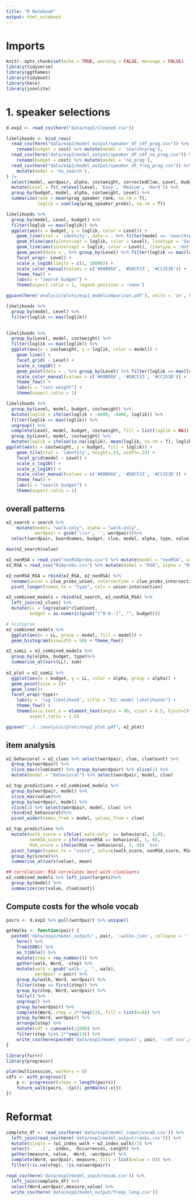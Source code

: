 ```yaml
---
title: "R Notebook"
output: html_notebook
---
```


# Imports

```r
knitr::opts_chunk$set(echo = TRUE, warning = FALSE, message = FALSE)
library(tidyverse)
library(ggthemes)
library(tidyboot)
library(here)
library(jsonlite)
```

# 1. speaker selections

```r
d.exp2 <- read_csv(here("data/exp2/cleaned.csv"))

likelihoods <- bind_rows(
  read_csv(here("data/exp2/model_output/speaker_df_cdf_prag.csv")) %>% 
    rename(budget = cost) %>% mutate(model = 'search+prag'),
  read_csv(here("data/exp2/model_output/speaker_df_cdf_no_prag.csv")) %>% 
    rename(budget = cost) %>% mutate(model = 'no_prag'),
  read_csv(here("data/exp2/model_output/speaker_df_freq_prag.csv")) %>% 
    mutate(model = 'no_search'),
) |> 
  select(model, wordpair, alpha, costweight, correctedClue, Level, budget, prag_speaker_probs, prag_speaker_rank) %>%
  mutate(Level = fct_relevel(Level, 'Easy', 'Medium', 'Hard')) %>%
  group_by(budget, model, alpha, costweight, Level) %>%
  summarize(rank = mean(prag_speaker_rank, na.rm = T),
            loglik = sum(log(prag_speaker_probs), na.rm = T)) 

likelihoods %>%
  group_by(model, Level, budget) %>%
  filter(loglik == max(loglik)) %>%
  ggplot(aes(x = budget, y = loglik, color = Level)) +
    geom_line(stat = 'identity', data = . %>% filter(model == 'search+prag')) +
    geom_hline(aes(yintercept = loglik, color = Level), linetype = 'dashed', data = . %>% filter(model == 'no_search')) +
    geom_line(aes(yintercept = loglik, color = Level), linetype = 'dotted', data = . %>% filter(model == 'no_prag')) +
    geom_point(data = . %>% group_by(Level) %>% filter(loglik == max(loglik))) +
    facet_wrap(~ Level) +
    scale_x_log10(limits = c(1, 10000)) +
    scale_color_manual(values = c('#60BD68', '#D8CF23', '#CC253D')) +
    theme_few() +
    labs(x = "search budget") +
    theme(aspect.ratio = 1, legend.position = 'none')

ggsave(here('analysis/plots/exp1_modelcomparison.pdf'), units = 'in', height = 3, width = 7)
```


```r
likelihoods %>%
  group_by(model, Level) %>%
  filter(loglik == max(loglik)) 
  
```



```r
likelihoods %>%
  group_by(Level, model, costweight) %>%
  filter(loglik == max(loglik)) %>%
  ggplot(aes(x = costweight, y = loglik, color = model)) +
    geom_line() +
    facet_grid( ~ Level) +
    scale_x_log10() +
    geom_point(data = . %>% group_by(Level) %>% filter(loglik == max(loglik))) +
    scale_color_manual(values = c('#60BD68', '#D8CF23', '#CC253D')) +
    theme_few() +
    labs(x = "cost weight") +
    theme(aspect.ratio = 1)
```


```r
likelihoods %>%
  group_by(Level, model, budget, costweight) %>%
  mutate(loglik = ifelse(loglik < -6000, -6000, loglik)) %>%
  filter(loglik == max(loglik)) %>%
  ungroup() %>%
  complete(Level, model, budget, costweight, fill = list(loglik = NA)) %>%
  group_by(Level, model, costweight) %>%
  mutate(loglik = ifelse(is.na(loglik), mean(loglik, na.rm = T), loglik)) %>%
ggplot(aes(x = costweight, y = budget, fill = loglik)) +
    geom_tile(stat = 'identity', height=.33, width=.33) +
    facet_grid(model ~ Level) +
    scale_x_log10() +
    scale_y_log10() +
    scale_color_manual(values = c('#60BD68', '#D8CF23', '#CC253D')) +
    theme_few() +
    labs(x = "search budget") +
    theme(aspect.ratio = 1)
```


## overall patterns

```r
e2_search = search %>%
    mutate(model= "walk-only", alpha = "walk-only",
           wordpair = gsub('\\s+', '', wordpair))%>%
  select(wordpair, boardnames, budget, clue, model, alpha, type, value )

max(e2_search$value)

e2_nonRSA = read_csv("nonRSAprobs.csv") %>% mutate(model = "nonRSA", alpha = as.character(alpha)) 
e2_RSA = read_csv("RSAprobs.csv") %>% mutate(model = "RSA", alpha = "RSA")

e2_nonRSA_RSA = rbind(e2_RSA, e2_nonRSA) %>%
  rename(union = clue_probs_union, intersection = clue_probs_intersection)%>%
  pivot_longer(names_to = "type", cols = union:intersection)

e2_combined_models = rbind(e2_search, e2_nonRSA_RSA) %>%
  left_join(e2_clues) %>%
  mutate(LL = log(value)*clueCount,
         budget = as.numeric(gsub("[^0-9.-]", "", budget)))

# histogram
e2_combined_models %>%
  ggplot(aes(x = LL, group = model, fill = model)) +
  geom_histogram(binwidth = 50) + theme_few()

e2_sumLL = e2_combined_models %>% 
  group_by(alpha, budget, type)%>%
  summarize_at(vars(LL), sum)
  
e2_plot = e2_sumLL %>%
  ggplot(aes(x = budget, y = LL, color = alpha, group = alpha)) +
  geom_point(size = 2)+
  geom_line()+
  facet_wrap(~type)+
    labs(y = 'log likelihood', title = "E2: model likelihoods") +
    theme_few() +
    theme(axis.text.x = element_text(angle = 90, vjust = 0.5, hjust=1),
         aspect.ratio = 1.5) 

ggsave("../../analysis/plots/exp2_plot.pdf", e2_plot)

```

## item analysis

```r
e2_behavioral = e2_clues %>% select(wordpair, clue, clueCount) %>%
  group_by(wordpair) %>%
  slice_max(clueCount) %>% group_by(wordpair) %>% slice(1) %>%
  mutate(model = "behavioral") %>% select(wordpair, model, clue)

e2_top_predictions = e2_combined_models %>%
  group_by(wordpair, model) %>%
  slice_max(value)%>%
  group_by(wordpair, model) %>%
  slice(1) %>% select(wordpair, model, clue) %>%
  rbind(e2_behavioral)%>%
  pivot_wider(names_from = model, values_from = clue)

e2_top_predictions %>%
  mutate(walk_score = ifelse(`walk-only` == behavioral, 1,0),
         nonRSA_score = ifelse(nonRSA == behavioral, 1, 0),
         RSA_score = ifelse(RSA == behavioral, 1, 0))  %>%
  pivot_longer(names_to = "score", cols=c(walk_score, nonRSA_score, RSA_score))%>%
  group_by(score)%>%
  summarise_at(vars(value), mean)

## correlation: RSA correlates best with clueCounts
e2_combined_models %>% left_join(targets)%>%
  group_by(model) %>%
  summarize(cor(value, clueCount))
```

## Compute costs for the whole vocab

```r
pairs <- d.exp2 %>% pull(wordpair) %>% unique()

getWalks <- function(pair) {
  paste0('data/exp2/model_output/', pair, '-walks.json', collapse = '') %>%
    here() %>%
    fromJSON() %>% 
    as_tibble() %>%
    mutate(step = row_number()) %>%
    gather(walk, Word, -step) %>%
    mutate(walk = gsub('walk-', '', walk),
           wordpair = pair) %>% 
    group_by(walk, Word, wordpair) %>%
    filter(step == first(step)) %>%
    group_by(step, Word, wordpair) %>%
    tally() %>%
    ungroup() %>%
    group_by(wordpair) %>%
    complete(Word, step = 2**seq(13), fill = list(n=0)) %>%
    group_by(Word, wordpair) %>%
    arrange(step) %>%
    mutate(cdf = cumsum(n)/2000) %>%
    filter(step %in% 2**seq(13)) %>%
    write_csv(here(paste0('data/exp2/model_output/', pair, '-cdf.csv',collapse = '')))
}

library(furrr)
library(progressr)

plan(multisession, workers = 8)
cdfs <- with_progress({
    p <- progressor(steps = length(pairs))
    future_walk(pairs, ~{p(); getWalks(.x)}) 
})
```
# Reformat

```r
complete_df <- read_csv(here('data/exp2/model_input/vocab.csv')) %>%
  left_join(read_csv(here('data/exp2/model_output/ranks.csv'))) %>%
  mutate(single = (w1_index_walk + w2_index_walk)/2) %>%
  select(-`...1`, -index, -Occurrences,-Length) %>%
  gather(measure, value, -Word, -wordpair) %>%
  complete(Word, wordpair, measure, fill = list(value = 0)) %>%
  filter(!is.na(step), !is.na(wordpair))

read_csv(here('data/exp2/model_input/vocab.csv')) %>%
  left_join(complete_df) %>%
  select(Word,wordpair,measure,value) %>%
  write_csv(here('data/exp2/model_output/freqs_long.csv'))
```